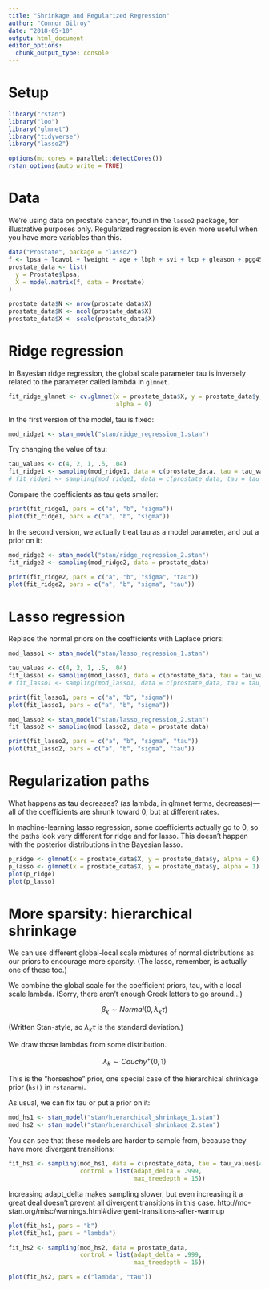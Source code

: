 ```yaml
---
title: "Shrinkage and Regularized Regression"
author: "Connor Gilroy"
date: "2018-05-10"
output: html_document
editor_options: 
  chunk_output_type: console
---
```


# Setup

```r
library("rstan")
library("loo")
library("glmnet")
library("tidyverse")
library("lasso2")

options(mc.cores = parallel::detectCores())
rstan_options(auto_write = TRUE)
```

# Data

We're using data on prostate cancer, found in the `lasso2` package, for illustrative purposes only. Regularized regression is even more useful when you have more variables than this.

```r
data("Prostate", package = "lasso2")
f <- lpsa ~ lcavol + lweight + age + lbph + svi + lcp + gleason + pgg45 - 1L
prostate_data <- list(
  y = Prostate$lpsa,
  X = model.matrix(f, data = Prostate)
)

prostate_data$N <- nrow(prostate_data$X)
prostate_data$K <- ncol(prostate_data$X)
prostate_data$X <- scale(prostate_data$X)
```

# Ridge regression

In Bayesian ridge regression, the global scale parameter tau is inversely related to the parameter called lambda in `glmnet`.

```r
fit_ridge_glmnet <- cv.glmnet(x = prostate_data$X, y = prostate_data$y, 
                              alpha = 0)
```

In the first version of the model, tau is fixed: 

```r
mod_ridge1 <- stan_model("stan/ridge_regression_1.stan")
```

Try changing the value of tau: 

```r
tau_values <- c(4, 2, 1, .5, .04)
fit_ridge1 <- sampling(mod_ridge1, data = c(prostate_data, tau = tau_values[1]))
# fit_ridge1 <- sampling(mod_ridge1, data = c(prostate_data, tau = tau_values[5]))
```

Compare the coefficients as tau gets smaller: 

```r
print(fit_ridge1, pars = c("a", "b", "sigma"))
plot(fit_ridge1, pars = c("a", "b", "sigma"))
```

In the second version, we actually treat tau as a model parameter, and put a prior on it: 

```r
mod_ridge2 <- stan_model("stan/ridge_regression_2.stan")
fit_ridge2 <- sampling(mod_ridge2, data = prostate_data)
```

```r
print(fit_ridge2, pars = c("a", "b", "sigma", "tau"))
plot(fit_ridge2, pars = c("a", "b", "sigma", "tau"))
```

# Lasso regression

Replace the normal priors on the coefficients with Laplace priors: 

```r
mod_lasso1 <- stan_model("stan/lasso_regression_1.stan")
```

```r
tau_values <- c(4, 2, 1, .5, .04)
fit_lasso1 <- sampling(mod_lasso1, data = c(prostate_data, tau = tau_values[1]))
# fit_lasso1 <- sampling(mod_lasso1, data = c(prostate_data, tau = tau_values[5]))
```

```r
print(fit_lasso1, pars = c("a", "b", "sigma"))
plot(fit_lasso1, pars = c("a", "b", "sigma"))
```

```r
mod_lasso2 <- stan_model("stan/lasso_regression_2.stan")
fit_lasso2 <- sampling(mod_lasso2, data = prostate_data)
```

```r
print(fit_lasso2, pars = c("a", "b", "sigma", "tau"))
plot(fit_lasso2, pars = c("a", "b", "sigma", "tau"))
```

# Regularization paths

What happens as tau decreases? (as lambda, in glmnet terms, decreases)---all of the coefficients are shrunk toward 0, but at different rates. 

In machine-learning lasso regression, some coefficients actually go to 0, so the paths look very different for ridge and for lasso. This doesn't happen with the posterior distributions in the Bayesian lasso.

```r
p_ridge <- glmnet(x = prostate_data$X, y = prostate_data$y, alpha = 0)
p_lasso <- glmnet(x = prostate_data$X, y = prostate_data$y, alpha = 1)
plot(p_ridge)
plot(p_lasso)
```

# More sparsity: hierarchical shrinkage

We can use different global-local scale mixtures of normal distributions as our priors to encourage more sparsity. (The lasso, remember, is actually one of these too.)

We combine the global scale for the coefficient priors, tau, with a local scale lambda. (Sorry, there aren't enough Greek letters to go around...) 

$$\beta_{k} \sim Normal(0, \lambda_k \tau)$$

(Written Stan-style, so $\lambda_k \tau$ is the standard deviation.)

We draw those lambdas from some distribution.

$$\lambda_k \sim Cauchy^{+}(0, 1)$$

This is the "horseshoe" prior, one special case of the hierarchical shrinkage prior (`hs()` in `rstanarm`). 

As usual, we can fix tau or put a prior on it: 

```r
mod_hs1 <- stan_model("stan/hierarchical_shrinkage_1.stan")
mod_hs2 <- stan_model("stan/hierarchical_shrinkage_2.stan")
```

You can see that these models are harder to sample from, because they have more divergent transitions: 

```r
fit_hs1 <- sampling(mod_hs1, data = c(prostate_data, tau = tau_values[4]), 
                    control = list(adapt_delta = .999, 
                                   max_treedepth = 15))
```

Increasing adapt_delta makes sampling slower, but even increasing it a great deal doesn't prevent all divergent transitions in this case. http://mc-stan.org/misc/warnings.html#divergent-transitions-after-warmup

```r
plot(fit_hs1, pars = "b")
plot(fit_hs1, pars = "lambda")
```

```r
fit_hs2 <- sampling(mod_hs2, data = prostate_data, 
                    control = list(adapt_delta = .999, 
                                   max_treedepth = 15))
```

```r
plot(fit_hs2, pars = c("lambda", "tau"))
```